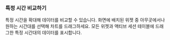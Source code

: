 ### 특정 시간 비교하기

<InDoc product="postgresql,mysql"><ImgLang img='db-count-trend-extend-time.png' desc='액티브 세션' /></InDoc>

<InDoc product="redis"><ImgLang img='db-count-trend-extend-time-redis.png' desc='액티브 세션' /></InDoc>

특정 시간을 확대해 데이터를 비교할 수 있습니다. 화면에 배치된 위젯 중 아무곳에서나 원하는 시간대를 선택해 차트를 드래그하세요. 모든 위젯과 액티브 세션 테이블에 드래그한 특정 시간대의 데이터를 표시합니다.